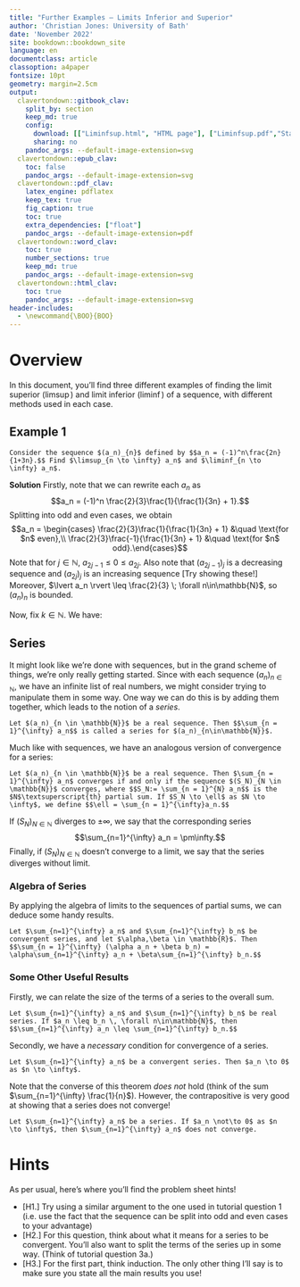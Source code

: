 ```yaml
---
title: "Further Examples — Limits Inferior and Superior"
author: 'Christian Jones: University of Bath'
date: 'November 2022'
site: bookdown::bookdown_site
language: en
documentclass: article
classoption: a4paper
fontsize: 10pt
geometry: margin=2.5cm
output:
  clavertondown::gitbook_clav:
    split_by: section
    keep_md: true
    config:
      download: [["Liminfsup.html", "HTML page"], ["Liminfsup.pdf","Standard print PDF"], ["Liminfsup.pdf","Clear print PDF"], ["Liminfsup.pdf","Large print PDF"], ["Liminfsup.docx","Accessible Word document"], ["Liminfsup.epub","Accessible EPub book" ]]
      sharing: no
    pandoc_args: --default-image-extension=svg
  clavertondown::epub_clav:
    toc: false
    pandoc_args: --default-image-extension=svg
  clavertondown::pdf_clav:
    latex_engine: pdflatex
    keep_tex: true
    fig_caption: true
    toc: true
    extra_dependencies: ["float"]
    pandoc_args: --default-image-extension=pdf
  clavertondown::word_clav:
    toc: true
    number_sections: true
    keep_md: true
    pandoc_args: --default-image-extension=svg
  clavertondown::html_clav:
    toc: true
    pandoc_args: --default-image-extension=svg
header-includes:
  - \newcommand{\BOO}{BOO}
---
```


\newpage
\pagenumbering{arabic}

# Overview {-}
In this document, you'll find three different examples of finding the limit superior ($\limsup$) and limit inferior ($\liminf$) of a sequence, with different methods used in each case.

## Example 1
```example
Consider the sequence $(a_n)_{n}$ defined by $$a_n = (-1)^n\frac{2n}{1+3n}.$$ Find $\limsup_{n \to \infty} a_n$ and $\liminf_{n \to \infty} a_n$.
```

**Solution**
Firstly, note that we can rewrite each $a_n$ as $$a_n = (-1)^n \frac{2}{3}\frac{1}{\frac{1}{3n} + 1}.$$ Splitting into odd and even cases, we obtain $$a_n = \begin{cases} \frac{2}{3}\frac{1}{\frac{1}{3n} + 1} &\quad \text{for $n$ even},\\
\frac{2}{3}\frac{-1}{\frac{1}{3n} + 1} &\quad \text{for $n$ odd}.\end{cases}$$ Note that for $j \in \mathbb{N}$, $a_{2j-1} \leq 0 \leq a_{2j}$. Also note that $(a_{2j-1})_j$ is a decreasing sequence and $(a_{2j})_{j}$ is an increasing sequence [Try showing these!] Moreover, $\lvert a_n \rvert \leq \frac{2}{3} \; \forall n\in\mathbb{N}$, so $(a_n)_n$ is bounded.

Now, fix $k \in \mathbb{N}$. We have:
\begin{align*}
\sup_{k\geq n}a_n &= \sup_{2j \geq k} a_{2j}, \; \; &&\text{(since only 'even' elements are non-negative.)}\\
&= \lim_{j \to \infty} a_{2j}, \; \; &&\text{(since $(a_{2j})_j$ is a bounded increasing sequence)},\\
&= \frac{2}{3} \; \; \quad &&\text{(by algebra of limits)}
\end{align*}

## Series
It might look like we're done with sequences, but in the grand scheme of things, we're only really getting started. Since with each sequence $(a_n)_{n\in\mathbb{N}}$, we have an infinite list of real numbers, we might consider trying to manipulate them in some way. One way we can do this is by adding them together, which leads to the notion of a *series*.

```definition
Let $(a_n)_{n \in \mathbb{N}}$ be a real sequence. Then $$\sum_{n = 1}^{\infty} a_n$$ is called a series for $(a_n)_{n\in\mathbb{N}}$.
```

Much like with sequences, we have an analogous version of convergence for a series:
```definition
Let $(a_n)_{n \in \mathbb{N}}$ be a real sequence. Then $\sum_{n = 1}^{\infty} a_n$ converges if and only if the sequence $(S_N)_{N \in \mathbb{N}}$ converges, where $$S_N:= \sum_{n = 1}^{N} a_n$$ is the $N$\textsuperscript{th} partial sum. If $S_N \to \ell$ as $N \to \infty$, we define $$\ell = \sum_{n = 1}^{\infty}a_n.$$
```
If $(S_N)_{N\in\mathbb{N}}$ diverges to $\pm\infty$, we say that the corresponding series $$\sum_{n=1}^{\infty} a_n = \pm\infty.$$ Finally, if $(S_N)_{N\in\mathbb{N}}$ doesn't converge to a limit, we say that the series diverges without limit.

### Algebra of Series
By applying the algebra of limits to the sequences of partial sums, we can deduce some handy results.

```theorem
Let $\sum_{n=1}^{\infty} a_n$ and $\sum_{n=1}^{\infty} b_n$ be convergent series, and let $\alpha,\beta \in \mathbb{R}$. Then $$\sum_{n = 1}^{\infty} (\alpha a_n + \beta b_n) = \alpha\sum_{n=1}^{\infty} a_n + \beta\sum_{n=1}^{\infty} b_n.$$
```

### Some Other Useful Results
Firstly, we can relate the size of the terms of a series to the overall sum.

```proposition
Let $\sum_{n=1}^{\infty} a_n$ and $\sum_{n=1}^{\infty} b_n$ be real series. If $a_n \leq b_n \, \forall n\in\mathbb{N}$, then $$\sum_{n=1}^{\infty} a_n \leq \sum_{n=1}^{\infty} b_n.$$
```

Secondly, we have a *necessary* condition for convergence of a series.

```proposition
Let $\sum_{n=1}^{\infty} a_n$ be a convergent series. Then $a_n \to 0$ as $n \to \infty$.
```
Note that the converse of this theorem *does not* hold (think of the sum $\sum_{n=1}^{\infty} \frac{1}{n}$). However, the contrapositive is very good at showing that a series does not converge!

```proposition
Let $\sum_{n=1}^{\infty} a_n$ be a series. If $a_n \not\to 0$ as $n \to \infty$, then $\sum_{n=1}^{\infty} a_n$ does not converge.
```

# Hints
As per usual, here's where you'll find the problem sheet hints!

* [H1.] Try using a similar argument to the one used in tutorial question 1 (i.e. use the fact that the sequence can be split into odd and even cases to your advantage)
* [H2.] For this question, think about what it means for a series to be convergent. You'll also want to split the terms of the series up in some way. (Think of tutorial question 3a.) 
* [H3.] For the first part, think induction. The only other thing I'll say is to make sure you state all the main results you use!

